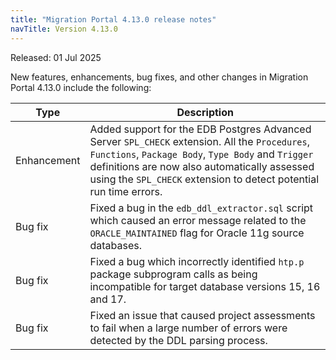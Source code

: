 ```yaml
---
title: "Migration Portal 4.13.0 release notes"
navTitle: Version 4.13.0
---
```


Released: 01 Jul 2025

New features, enhancements, bug fixes, and other changes in Migration Portal 4.13.0 include the following:

| Type         | Description                                                                                                                                                                                                                                                                  |
|--------------|------------------------------------------------------------------------------------------------------------------------------------------------------------------------------------------------------------------------------------------------------------------------------|
| Enhancement  | Added support for the EDB Postgres Advanced Server `SPL_CHECK`  extension. All the `Procedures`, `Functions`, `Package Body`, `Type Body` and `Trigger` definitions are now also automatically assessed using the `SPL_CHECK` extension to detect potential run time errors. |
| Bug&nbsp;fix | Fixed a bug in the `edb_ddl_extractor.sql` script which caused an error message related to the `ORACLE_MAINTAINED` flag for Oracle 11g source databases.                                                                                                                     |
| Bug&nbsp;fix | Fixed a bug which incorrectly identified `htp.p` package subprogram calls as being incompatible for target database versions 15, 16 and 17.                                                                                                                                  |
| Bug&nbsp;fix | Fixed an issue that caused project assessments to fail when a large number of errors were detected by the DDL parsing process.                                                                                                                                               |

